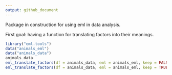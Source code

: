 ```yaml
---
output: github_document
---
```


Package in construction for using eml in data analysis.

First goal: having a function for translating factors into their meanings. 

```r
library("eml.tools")
data("animals_eml")
data("animals_data")
animals_data
eml_translate_factors(df = animals_data, eml = animals_eml, keep = FALSE)
eml_translate_factors(df = animals_data, eml = animals_eml, keep = TRUE)

```
